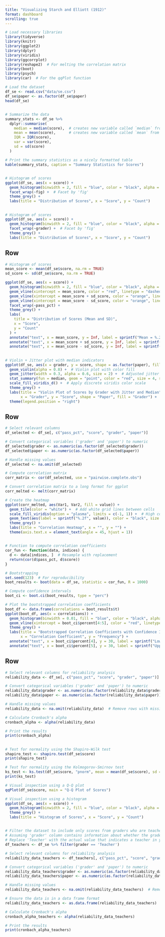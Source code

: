 ```yaml
---
title: "Visualizing Starch and Elliott (1912)"
format: dashboard
scrolling: true
---
```



```r
# Load necessary libraries
library(tidyverse)
library(knitr)
library(ggplot2)
library(dplyr)
library(viridis)
library(ggcorrplot)
library(reshape2)  # For melting the correlation matrix
library(boot)
library(psych)
library(car)  # For the qqPlot function
```


```r
# Load the dataset
df_se <- read.csv("data/se.csv")
df_se$paper <- as.factor(df_se$paper)
head(df_se)
```

##

```r
# Summarize the data
summary_stats <- df_se %>%
  dplyr::summarise(
    median = median(score),  # creates new variable called `median` from the output of `median(score)`
    mean = mean(score),      # creates new variable called `mean` from the output of `mean(score)`
    IQR = IQR(score),
    var = var(score),
    sd = sd(score)
  )

# Print the summary statistics as a nicely formatted table
kable(summary_stats, caption = "Summary Statistics for Scores")
```

##

```r
# Histogram of scores
ggplot(df_se, aes(x = score)) +
  geom_histogram(binwidth = 2, fill = "blue", color = "black", alpha = 0.7) +
  facet_wrap(~fig) +  # Facet by 'fig'
  theme_grey() +
  labs(title = "Distribution of Scores", x = "Score", y = "Count")
```

##

```r
# Histogram of scores
ggplot(df_se, aes(x = score)) +
  geom_histogram(binwidth = 2, fill = "blue", color = "black", alpha = 0.7) +
  facet_wrap(~grader) +  # Facet by 'fig'
  theme_grey() +
  labs(title = "Distribution of Scores", x = "Score", y = "Count")
```

## Row 

```r
# Histogram of scores
mean_score <- mean(df_se$score, na.rm = TRUE)
sd_score <- sd(df_se$score, na.rm = TRUE)

ggplot(df_se, aes(x = score)) +
  geom_histogram(binwidth = 2, fill = "blue", color = "black", alpha = 0.7) +
  geom_vline(xintercept = mean_score, color = "red", linetype = "dashed", size = 1) +
  geom_vline(xintercept = mean_score + sd_score, color = "orange", linetype = "dotted", size = 1) +
  geom_vline(xintercept = mean_score - sd_score, color = "orange", linetype = "dotted", size = 1) +
  facet_wrap(~pass_pct) +
  theme_grey() +
  labs(
    title = "Distribution of Scores (Mean and SD)",
    x = "Score",
    y = "Count"
  ) +
  annotate("text", x = mean_score, y = Inf, label = sprintf("Mean = %.2f", mean_score), vjust = -0.5, color = "red") +
  annotate("text", x = mean_score + sd_score, y = Inf, label = sprintf("+1 SD = %.2f", mean_score + sd_score), vjust = -1.5, color = "orange") +
  annotate("text", x = mean_score - sd_score, y = Inf, label = sprintf("-1 SD = %.2f", mean_score - sd_score), vjust = -1.5, color = "orange")
```

##

```r
# Violin + Jitter plot with median indicators
ggplot(df_se, aes(x = grader, y = score, shape = as.factor(paper), fill = grader)) +
  geom_violin(alpha = 0.8) +  # Violin plot with color fill
  geom_jitter(width = 0.3, alpha = 0.6, size = 2) +  # Adjusted jitter properties
  stat_summary(fun = median, geom = "point", color = "red", size = 4, shape = 23, fill = "red") +  # Median indicator in red
  scale_fill_viridis_d() +  # Apply discrete viridis color scale
  theme_grey() +
  labs(title = "Violin Plot of Scores by Grader with Jitter and Median",
       x = "Grader", y = "Score", shape = "Paper", fill = "Grader") +
  theme(legend.position = "right")
```

## Row 

```r

# Select relevant columns
df_selected <- df_se[, c("pass_pct", "score", "grader", "paper")]

# Convert categorical variables ('grader' and 'paper') to numeric
df_selected$grader <- as.numeric(as.factor(df_selected$grader))
df_selected$paper <- as.numeric(as.factor(df_selected$paper))

# Handle missing values
df_selected <- na.omit(df_selected)  

# Compute correlation matrix
corr_matrix <- cor(df_selected, use = "pairwise.complete.obs")

# Convert correlation matrix to a long format for ggplot
corr_melted <- melt(corr_matrix)

# Create the heatmap
ggplot(corr_melted, aes(Var1, Var2, fill = value)) +
  geom_tile(color = "white") +  # Add white grid lines between cells
  scale_fill_viridis(option = "plasma", limits = c(-1, 1)) +  # High contrast colors
  geom_text(aes(label = sprintf("%.2f", value)), color = "black", size = 4) +  # Add correlation values
  theme_grey() +
  labs(title = "Correlation Heatmap", x = "", y = "") +
  theme(axis.text.x = element_text(angle = 45, hjust = 1))
```

##

```r

# Function to compute correlation coefficients
cor_fun <- function(data, indices) {
  d <- data[indices, ]  # Resample with replacement
  return(cor(d$pass_pct, d$score))
}

# Bootstrapping
set.seed(123)  # For reproducibility
boot_results <- boot(data = df_se, statistic = cor_fun, R = 1000)

# Compute confidence intervals
boot_ci <- boot.ci(boot_results, type = "perc")

# Plot the bootstrapped correlation coefficients
boot_df <- data.frame(correlations = boot_results$t)
ggplot(boot_df, aes(x = correlations)) +
  geom_histogram(binwidth = 0.01, fill = "blue", color = "black", alpha = 0.7) +
  geom_vline(xintercept = boot_ci$percent[4:5], color = "red", linetype = "dashed") +
  theme_grey() +
  labs(title = "Bootstrapped Correlation Coefficients with Confidence Intervals",
       x = "Correlation Coefficient", y = "Frequency") +
  annotate("text", x = boot_ci$percent[4], y = 30, label = sprintf("Lower CI: %.2f", boot_ci$percent[4]), hjust = 1, color = "red") +
  annotate("text", x = boot_ci$percent[5], y = 30, label = sprintf("Upper CI: %.2f", boot_ci$percent[5]), hjust = 0, color = "red")
```

## Row 

```r

# Select relevant columns for reliability analysis
reliability_data <- df_se[, c("pass_pct", "score", "grader", "paper")]

# Convert categorical variables ('grader' and 'paper') to numeric
reliability_data$grader <- as.numeric(as.factor(reliability_data$grader))
reliability_data$paper <- as.numeric(as.factor(reliability_data$paper))

# Handle missing values
reliability_data <- na.omit(reliability_data)  # Remove rows with missing data

# Calculate Cronbach's alpha
cronbach_alpha <- alpha(reliability_data)

# Print the results
print(cronbach_alpha)
```

##

```r
# Test for normality using the Shapiro-Wilk test
shapiro_test <- shapiro.test(df_se$score)
print(shapiro_test)

# Test for normality using the Kolmogorov-Smirnov test
ks_test <- ks.test(df_se$score, "pnorm", mean = mean(df_se$score), sd = sd(df_se$score))
print(ks_test)

# Visual inspection using a Q-Q plot
qqPlot(df_se$score, main = "Q-Q Plot of Scores")

# Visual inspection using a histogram
ggplot(df_se, aes(x = score)) +
  geom_histogram(binwidth = 2, fill = "blue", color = "black", alpha = 0.7) +
  theme_grey() +
  labs(title = "Histogram of Scores", x = "Score", y = "Count")
```
##

```r
# Filter the dataset to include only scores from graders who are teachers
# Assuming 'grader' column contains information about whether the grader is a teacher
# Replace 'Teacher' with the actual value that indicates a teacher in your dataset
df_teachers <- df_se %>% filter(grader == 'Teacher')

# Select relevant columns for reliability analysis
reliability_data_teachers <- df_teachers[, c("pass_pct", "score", "grader", "paper")]

# Convert categorical variables ('grader' and 'paper') to numeric
reliability_data_teachers$grader <- as.numeric(as.factor(reliability_data_teachers$grader))
reliability_data_teachers$paper <- as.numeric(as.factor(reliability_data_teachers$paper))

# Handle missing values
reliability_data_teachers <- na.omit(reliability_data_teachers)  # Remove rows with missing data

# Ensure the data is in a data frame format
reliability_data_teachers <- as.data.frame(reliability_data_teachers)

# Calculate Cronbach's alpha
cronbach_alpha_teachers <- alpha(reliability_data_teachers)

# Print the results
print(cronbach_alpha_teachers)
```

